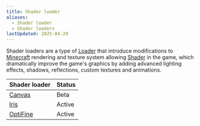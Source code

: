 ```yaml
---
title: Shader loader
aliases:
  - Shader loader
  - Shader loaders
lastUpdated: 2025-04-29
---
```


Shader loaders are a type of [Loader](/loader) that introduce modifications to [Minecraft](/minecraft) rendering and texture system allowing [Shader](/shader) in the game, which dramatically improve the game's graphics by adding advanced lighting effects, shadows, reflections, custom textures and animations.

| Shader loader         | Status |
| --------------------- | ------ |
| [Canvas](/canvas)     | Beta   |
| [Iris](/iris)         | Active |
| [OptiFine](/optifine) | Active |
